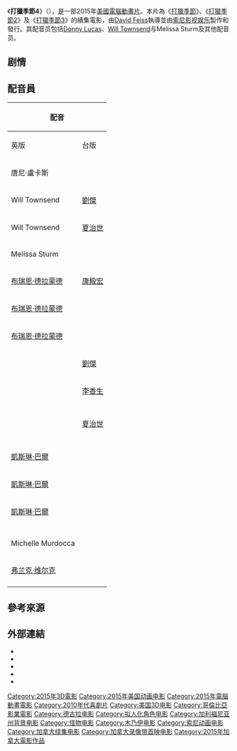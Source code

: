 {{Multiple issues|
{{expand|time=2016-12-13T09:35:36+00:00}}
{{Unreferenced|time=2020-06-15T23:24:06+00:00}}
}}
{{noteTA
|T=zh-hk:森林反恐隊4; zh-tw:打獵季節4; zh-hans:丛林大反攻4：吓傻了;
|G1=Show
|1=zh-hk:森林反恐隊4; zh-tw:打獵季節4; zh-hans:丛林大反攻4：吓傻了;
}}
{{Infobox film
| name           = 打獵季節4
| original_name  = {{lang|en|''Open Season: Scared Silly''}}
| image          = <!-- 檔案不存在 Open Season Scared Silly (2016) DVD Cover.jpg ，可從英文維基百科取得 -->
| alt            = <!-- see WP:ALT -->
| caption        = DVD cover
| director       = [[David_Feiss|David Feiss]]
| producer       = John Bush
| writer         = Carlos Kotkin
| based on      = Characters by<br />[[Steve_Moore_(cartoonist)|Steve Moore]]<br />John B. Carls [[Jill_Culton|Jill Culton]] and [[Anthony_Stacchi|Anthony Stacchi]]
| starring       = Donny Lucas<br />Will Townsend<br />Melissa Sturm<br />[[Trevor_Devall|Trevor Devall]]<br />[[Garry_Chalk|Garry Chalk]]<br />[[Kathleen_Barr|Kathleen Barr]]
| music          = [[Rupert_Gregson-Williams|Rupert Gregson-Williams]]<br />Dominic Lewis
| cinematography = 
| editing        = Maurissa Horwitz
| studio         = [[索尼动画|索尼动画]]<br />[[Rainmaker_Entertainment|Rainmaker Entertainment]]
| distributor    = [[Sony_Pictures_Home_Entertainment|Sony Pictures Home Entertainment]]
| released       = {{Start date|2015|12|18}}
| runtime        = 85 minutes
| country        = [[美國|美國]]
| language       = [[英語|英語]]
| preceded_by    =《[[打獵季節3|打獵季節3]]》
}}

《'''打獵季節4'''》（{{lang-en|''Open Season: Scared Silly''}}），是一部2015年[[美國|美國]][[電腦動畫|電腦動畫片]]。本片為《[[打獵季節|打獵季節]]》、《[[打獵季節2|打獵季節2]]》及《[[打獵季節3|打獵季節3]]》的續集電影，由[[David_Feiss|David Feiss]]執導並由[[索尼影视娱乐|索尼影视娱乐]]製作和發行。其配音员包括[[Donny_Lucas|Donny Lucas]]、[[Will_Townsend|Will Townsend]]与Melissa Sturm及其他配音员。

== 剧情 == 

== 配音員 ==
{| class="wikitable"
!colspan=2|配音
!rowspan=2|角色
|-
!英版
!台版
|-
|唐尼·盧卡斯
|
|布穀（Boog）
|-
|Will Townsend
|[[劉傑_(臺灣)|劉傑]]
|愛鹿特（Elliot）
|-
|Will Townsend
|[[夏治世|夏治世]]
|臘腸先生（Mr. Weenie）
|-
|Melissa Sturm 
|
|吉賽爾（Giselle）
|-
|[[布瑞恩·德拉蒙德|布瑞恩·德拉蒙德]]
|[[康殿宏|康殿宏]]
|伊恩（Ian）
|-
|[[布瑞恩·德拉蒙德|布瑞恩·德拉蒙德]]
|
|萊利（Reilly）
|-
|[[布瑞恩·德拉蒙德|布瑞恩·德拉蒙德]]
|
|（Tree-Hugger Man）
|-
|{{link-en|Lee Tockar|Lee Tockar}}
|[[劉傑_(臺灣)|劉傑]]
|巴帝（Buddy）
|-
|{{link-en|Lee Tockar|Lee Tockar}}
|[[李香生|李香生]]
|妙酷鼠（McSquizzy）
|-
|{{link-en|Peter Kelamis|Peter Kelamis}}
|
|阿吉（Serge）
|-
|{{link-en|Trevor Devall|Trevor Devall}}
|
|煞星（Shaw）
|-
|{{link-en|Trevor Devall|Trevor Devall}}
|[[夏治世|夏治世]]
|狼人（Werewolf）
|-
|{{link-en|Lorne Cardinal|Lorne Cardinal}}
|
|戈帝（Gordy）
|-
|{{link-en|蓋瑞·查克|Garry Chalk}}
|
|艾德（Ed）
|-
|[[凱斯琳·巴爾|凱斯琳·巴爾]]
|
|芭比（Bobbie）
|-
|[[凱斯琳·巴爾|凱斯琳·巴爾]]
|
|艾德娜（Edna）
|-
|[[凱斯琳·巴爾|凱斯琳·巴爾]]
|
|（Tree-Hugger Lady）
|-
|{{link-en|Shannon Chan-Kent|Shannon Chan-Kent}}
|
|蘿絲（Rosie）
|-
|{{link-en|Shannon Chan-Kent|Shannon Chan-Kent}}
|
|瑪莎（Marcia）
|-
|Michelle Murdocca
|
|瑪麗亞（Maria）
|-
|[[弗兰克·维尔克|弗兰克·维尔克]]
|
|（Animals' vocal effects）
|-
|{{link-en|Matthew W. Taylor|Maddie Taylor}}
|
|其他角色
|}

== 參考來源 ==

== 外部連結 ==
* {{official website|http://www.sonypictures.com/movies/openseasonscaredsilly/}}
* {{IMDb title|4938374}}
* {{bcdb title|169611}}
* {{rotten-tomatoes|open_season_scared_silly}}
* {{mojo title|id=_fOPENSEASONSCARED01|intl=yes}}

{{打獵季節}}
{{索尼動畫}}

{{DEFAULTSORT:Open Season 4}}
[[Category:2015年3D電影|Category:2015年3D電影]]
[[Category:2015年美国动画电影|Category:2015年美国动画电影]]
[[Category:2015年電腦動畫電影|Category:2015年電腦動畫電影]]
[[Category:2010年代喜劇片|Category:2010年代喜劇片]]
[[Category:美国3D电影|Category:美国3D电影]]
[[Category:哥倫比亞影業電影|Category:哥倫比亞影業電影]]
[[Category:德古拉电影|Category:德古拉电影]]
[[Category:拟人化角色电影|Category:拟人化角色电影]]
[[Category:加利福尼亚州背景电影|Category:加利福尼亚州背景电影]]
[[Category:怪物电影|Category:怪物电影]]
[[Category:木乃伊电影|Category:木乃伊电影]]
[[Category:索尼动画电影|Category:索尼动画电影]]
[[Category:加拿大续集电影|Category:加拿大续集电影]]
[[Category:加拿大录像带首映电影|Category:加拿大录像带首映电影]]
[[Category:2015年加拿大電影作品|Category:2015年加拿大電影作品]]